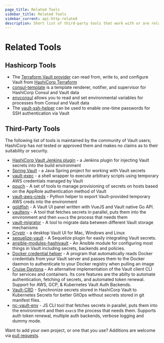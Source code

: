 ```yaml
---
page_title: Related Tools
sidebar_title: Related Tools
sidebar_current: api-http-related
description: Short list of third-party tools that work with or are related to Vault.
---
```


# Related Tools

## Hashicorp Tools

- The [Terraform Vault provider](https://www.terraform.io/docs/providers/vault/index.html) can read from, write to, and configure Vault from [HashiCorp Terraform](https://www.terraform.io/)
- [consul-template](https://github.com/hashicorp/consul-template) is a template renderer, notifier, and supervisor for HashiCorp Consul and Vault data
- [envconsul](https://github.com/hashicorp/envconsul) allows you to read and set environmental variables for processes from Consul and Vault data
- The [vault-ssh-helper](https://github.com/hashicorp/vault-ssh-helper) can be used to enable one-time passwords for SSH authentication via Vault

## Third-Party Tools

The following list of tools is maintained by the community of Vault users; HashiCorp has not tested or approved them and makes no claims as to their suitability or security.

- [HashiCorp Vault Jenkins plugin](https://plugins.jenkins.io/hashicorp-vault-plugin) - a Jenkins plugin for injecting Vault secrets into the build environment
- [Spring Vault](http://projects.spring.io/spring-vault/) - a Java Spring project for working with Vault secrets
- [vault-exec](https://github.com/kmanning/vault_exec) - a shell wrapper to execute arbitrary scripts using temporary AWS credentials managed by Vault
- [pouch](https://github.com/tuenti/pouch) - A set of tools to manage provisioning of secrets on hosts based on the AppRole authentication method of Vault
- [vault-aws-creds](https://github.com/jantman/vault-aws-creds) - Python helper to export Vault-provided temporary AWS creds into the environment
- [goldfish](https://github.com/Caiyeon/goldfish) - A Vault UI panel written with VueJS and Vault native Go API.
- [vaultenv](https://github.com/channable/vaultenv) - A tool that fetches secrets in parallel, puts them into the environment and then `exec`s the process that needs them
- [vault-migrator](https://github.com/nebtex/vault-migrator) - A tool to migrate data between different Vault storage mechanisms
- [Cryptr](https://github.com/adobe/cryptr) - a desktop Vault UI for Mac, Windows and Linux
- [sequelize-vault](https://github.com/linyows/sequelize-vault) - A Sequelize plugin for easily integrating Vault secrets.
- [ansible-modules-hashivault](https://github.com/TerryHowe/ansible-modules-hashivault) - An Ansible module for configuring most things in Vault including secrets, backends and policies.
- [Docker credential helper](https://github.com/morningconsult/docker-credential-vault-login) - A program that automatically reads Docker credentials from your Vault server and passes them to the Docker daemon to authenticate to your Docker registry when pulling an image
- [Cruise Daytona](https://github.com/cruise-automation/daytona) - An alternative implementation of the Vault client CLI for services and containers. Its core features are the abilty to automate authentication, fetching of secrets, and automated token renewal. Support for AWS, GCP, & Kubernetes Vault Auth Backends.
- [Vault-CRD](https://vault.koudingspawn.de/) - Synchronize secrets stored in HashiCorp Vault to Kubernetes Secrets for better GitOps without secrets stored in git manifest files.
- [nc-vault-env](https://github.com/namecheap/nc-vault-env) - JS CLI tool that fetches secrets in parallel, puts them into the environment and then `exec`s the process that needs them. Supports auth token renewal, multiple auth backends, verbose logging and dummy mode.

Want to add your own project, or one that you use? Additions are welcome via [pull requests](https://github.com/hashicorp/vault/blob/master/website/source/api/relatedtools.html.md).
